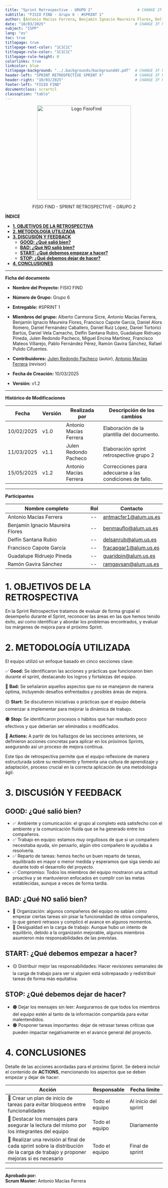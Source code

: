 ```yaml
---
title: "Sprint Retrospective - GRUPO 2"                    # CHANGE IF NEEDED
subtitle: "FISIO FIND - Grupo 6 - #SPRINT 1"
author: [Antonio Macías Ferrera, Benjamín Ignacio Maureira Flores, Delfín Santana Rubio, Guadalupe Ridruejo Pineda, Julen Redondo Pacheco, Ramón Gavira Sánchez]
date: "10/03/2025"                                        # CHANGE IF NEEDED
subject: "ISPP"
lang: "es"
toc: true
titlepage: true
titlepage-text-color: "1C1C1C"
titlepage-rule-color: "1C1C1C"
titlepage-rule-height: 0
colorlinks: true
linkcolor: blue
titlepage-background: "../.backgrounds/background4V.pdf"  # CHANGE IF NEEDED
header-left: "SPRINT RETROSPECTIVE SPRINT X"              # CHANGE IF NEEDED
header-right: "10/03/2025"                                # CHANGE IF NEEDED
footer-left: "FISIO FIND"
documentclass: scrartcl
classoption: "table"
---
```


<!-- COMMENT THIS WHEN EXPORTING TO PDF -->

<p align="center">
  <img
    src="../../../.img/Logo_FisioFind_Verde_sin_fondo.PNG"
    alt="Logo FisioFind"
    width="300"
  />
</p>

<p align="center" style={{ fontSize: "30px", fontWeight: "bold" }}>
  FISIO FIND - SPRINT RETROSPECTIVE - GRUPO 2
</p>



**ÍNDICE**
- [**1. OBJETIVOS DE LA RETROSPECTIVA**](#1-objetivos-de-la-retrospectiva)
- [**2. METODOLOGÍA UTILIZADA**](#2-metodología-utilizada)
- [**3. DISCUSIÓN Y FEEDBACK**](#3-discusión-y-feedback)
  - [**GOOD: ¿Qué salió bien?**](#good-qué-salió-bien)
  - [**BAD: ¿Qué NO salió bien?**](#bad-qué-no-salió-bien)
  - [**START: ¿Qué debemos empezar a hacer?**](#start-qué-debemos-empezar-a-hacer)
  - [**STOP: ¿Qué debemos dejar de hacer?**](#stop-qué-debemos-dejar-de-hacer)
- [**4. CONCLUSIONES**](#4-conclusiones)
<!-- COMMENT WHEN EXPORTING TO PDF -->




---

**Ficha del documento**

- **Nombre del Proyecto:** FISIO FIND

- **Número de Grupo:** Grupo 6

- **Entregable:** #SPRINT 1

- **Miembros del grupo:** Alberto Carmona Sicre, Antonio Macías Ferrera, Benjamín Ignacio Maureira Flores, Francisco Capote García, Daniel Alors Romero, Daniel Fernández Caballero, Daniel Ruiz López, Daniel Tortorici Bartús, Daniel Vela Camacho, Delfín Santana Rubio, Guadalupe Ridruejo Pineda, Julen Redondo Pacheco, Miguel Encina Martínez, Francisco Mateos Villarejo, Pablo Fernández Pérez, Ramón Gavira Sánchez, Rafael Pulido Cifuentes.

- **Contribuidores:** [Julen Redondo Pacheco](https://github.com/Julenrp) (autor), [Antonio Macías Ferrera](https://github.com/antoniommff) (revisor)

- **Fecha de Creación:** 10/03/2025 

- **Versión:** v1.2




---

<!-- \newpage -->

**Histórico de Modificaciones**

| Fecha      | Versión | Realizada por                    | Descripción de los cambios |
|------------|---------|----------------------------------|----------------------------|
| 10/02/2025 | v1.0    | Antonio Macías Ferrera           | Elaboración de la plantilla del documento. |
| 11/03/2025 | v1.1    | Julen Redondo Pacheco           | Elaboración sprint retrospective grupo 2 |
| 15/05/2025 | v1.2    | Antonio Macías Ferrera           | Correcciones para adecuarse a las condiciones de fallo. |





---

 **Participantes**

| Nombre completo | Rol | Contacto |
|----------------|-----|----------|
| Antonio Macías Ferrera | -- | antmacfer1@alum.us.es |
| Benjamín Ignacio Maureira Flores | -- | benmauflo@alum.us.es |
| Delfín Santana Rubio | -- | delsanrub@alum.us.es |
| Francisco Capote García | -- | fracapgar1@alum.us.es |
| Guadalupe Ridruejo Pineda | -- | guaridpin@alum.us.es |
| Ramón Gavira Sánchez | -- | ramgavsan@alum.us.es |



<!-- \newpage -->




# **1. OBJETIVOS DE LA RETROSPECTIVA**
En la Sprint Retrospective tratamos de evaluar de forma grupal el desempeño durante el Sprint, reconocer las áreas en las que hemos tenido éxito, así como identificar y abordar los problemas encontrados, y evaluar los márgenes de mejora para el próximo Sprint.






# **2. METODOLOGÍA UTILIZADA**
El equipo utilizó un enfoque basado en cinco secciones clave:

✅ **Good:** Se identificaron las acciones y prácticas que funcionaron bien durante el sprint, destacando los logros y fortalezas del equipo.

🔴 **Bad:** Se señalaron aquellos aspectos que no se manejaron de manera óptima, incluyendo desafíos enfrentados y posibles áreas de mejora.  

🟡 **Start:** Se discutieron iniciativas o prácticas que el equipo debería comenzar a implementar para mejorar la dinámica de trabajo.

🟠 **Stop:** Se identificaron procesos o hábitos que han resultado poco efectivos y que deberían ser eliminados o modificados.

🔵 **Actions:** A partir de los hallazgos de las secciones anteriores, se definieron acciones concretas para aplicar en los próximos Sprints, asegurando así un proceso de mejora continua.


Este tipo de retrospectiva permite que el equipo reflexione de manera estructurada sobre su rendimiento y fomenta una cultura de aprendizaje y adaptación, proceso crucial en la correcta aplicación de una metodología ágil.





# **3. DISCUSIÓN Y FEEDBACK**

## **GOOD: ¿Qué salió bien?**
- ✅ Ambiente y comunicación: el grupo al completo está satisfecho con el ambiente y la comunicación fluida que se ha generado entre los compañeros.
- ✅ Trabajo en equipo: estamos muy orgullosos de que si un compañero necesitaba ayuda, sin pensarlo, algún otro compañero le ayudaba a resolverla.
- ✅ Reparto de tareas: hemos hecho un buen reparto de tareas, equilibrado en mayor o menor medida y esperamos que siga siendo así durante todo el desarrollo del proyecto.
- ✅ Compromiso: Todos los miembros del equipo mostraron una actitud proactiva y se mantuvieron enfocados en cumplir con las metas establecidas, aunque a veces de forma tardía.

## **BAD: ¿Qué NO salió bien?**
- 🔴 Organización: algunos compañeros del equipo no sabían cómo empezar ciertas tareas sin pisar la funcionalidad de otros compañeros, lo que generó retrasos y complicó el avance en algunos momentos.
- 🔴 Desigualdad en la carga de trabajo: Aunque hubo un intento de equilibrio, debido a la organizaión mejorable, algunos miembros asumieron más responsabilidades de las previstas.

## **START: ¿Qué debemos empezar a hacer?**
- 🟡 Distribuir mejor las responsabilidades: Hacer revisiones semanales de la carga de trabajo para ver si alguien está sobrepasado y redistribuir tareas de forma más equitativa.

## **STOP: ¿Qué debemos dejar de hacer?**
- 🟠 Dejar los mensajes sin leer: Asegurarnos de que todos los miembros del equipo estén al tanto de la información compartida para evitar malentendidos.
- 🟠 Posponer tareas importantes: dejar de retrasar tareas críticas que pueden impactar negativamente en el avance general del proyecto.






# **4. CONCLUSIONES**
Detalle de las acciones acordadas para el próximo Sprint. Se deberá incluir el contenido de **ACTIONS**, mencionando los aspectos que se deben empezar y dejar de hacer:

| Acción | Responsable | Fecha límite |
|--------|------------|--------------|
| 🔵 Crear un plan de inicio de tareas para evitar bloqueos entre funcionalidades | Todo el equipo | Al inicio del sprint |
| 🔵 Destacar los mensajes para asegurar la lectura del mismo por los integrantes del equipo | Todo el equipo | Diariamente |
| 🔵 Realizar una revisión al final de cada sprint sobre la distribución de la carga de trabajo y proponer mejoras si es necesario| Todo el equipo | Final de sprint |






---

**Aprobado por:**  
**Scrum Master:** Antonio Macías Ferrera  
